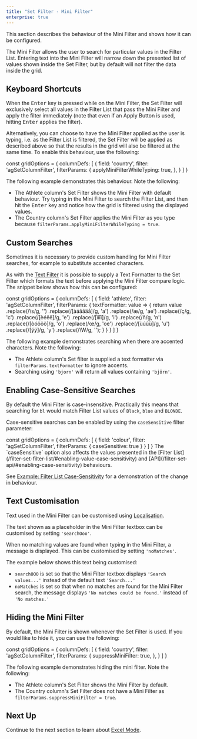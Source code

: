 ```yaml
---
title: "Set Filter - Mini Filter"
enterprise: true
---
```


This section describes the behaviour of the Mini Filter and shows how it can be configured.

The Mini Filter allows the user to search for particular values in the Filter List. Entering text into the Mini Filter will narrow down the presented list of values shown inside the Set Filter, but by default will not filter the data inside the grid.

<image-caption src="filter-set-mini-filter/resources/mini-filter.gif" alt="Mini Filter" constrained="true" centered="true"></image-caption>

## Keyboard Shortcuts

When the <kbd>Enter</kbd> key is pressed while on the Mini Filter, the Set Filter will exclusively select all values in the Filter List that pass the Mini Filter and apply the filter immediately (note that even if an Apply Button is used, hitting <kbd>Enter</kbd> applies the filter).

Alternatively, you can choose to have the Mini Filter applied as the user is typing, i.e. as the Filter List is filtered, the Set Filter will be applied as described above so that the results in the grid will also be filtered at the same time. To enable this behaviour, use the following:

<snippet>
const gridOptions = {
    columnDefs: [
        {
            field: 'country',
            filter: 'agSetColumnFilter',
            filterParams: {
                applyMiniFilterWhileTyping: true,
            },
        }
    ]
}
</snippet>

The following example demonstrates this behaviour. Note the following:

- The Athlete column's Set Filter shows the Mini Filter with default behaviour. Try typing in the Mini Filter to search the Filter List, and then hit the <kbd>Enter</kbd> key and notice how the grid is filtered using the displayed values.
- The Country column's Set Filter applies the Mini Filter as you type because `filterParams.applyMiniFilterWhileTyping = true`.

<GridExampleRunner title='Mini Filter Keyboard Shortcuts' name='mini-filter-keyboard-shortcuts' type='generated' options='{ "enterprise": true, "exampleHeight": 565, "modules": ["clientside", "setfilter", "menu"] }'></GridExampleRunner>

## Custom Searches

Sometimes it is necessary to provide custom handling for Mini Filter searches, for example to substitute accented characters.

As with the [Text Filter](/filter-text/#text-formatter) it is possible to supply a Text Formatter to the Set Filter which formats the text before applying the Mini Filter compare logic. The snippet below shows how this can be configured:

<snippet>
const gridOptions = {
    columnDefs: [
        {
            field: 'athlete',
            filter: 'agSetColumnFilter',
            filterParams: {
                textFormatter: value => {
                    return value
                        .replace(/\s/g, '')
                        .replace(/[àáâãäå]/g, 'a')
                        .replace(/æ/g, 'ae')
                        .replace(/ç/g, 'c')
                        .replace(/[èéêë]/g, 'e')
                        .replace(/[ìíîï]/g, 'i')
                        .replace(/ñ/g, 'n')
                        .replace(/[òóôõö]/g, 'o')
                        .replace(/œ/g, 'oe')
                        .replace(/[ùúûü]/g, 'u')
                        .replace(/[ýÿ]/g, 'y')
                        .replace(/\W/g, '');
                }
            }
        }
    ]
}
</snippet>

The following example demonstrates searching when there are accented characters. Note the following:

- The Athlete column's Set filter is supplied a text formatter via `filterParams.textFormatter` to ignore accents.
- Searching using `'bjorn'` will return all values containing `'björn'`.

<GridExampleRunner title='Mini Filter Text Formatter' name='mini-filter-text-formatter' type='generated' options='{ "enterprise": true, "exampleHeight": 565, "modules": ["clientside", "setfilter", "menu", "columnpanel"] }'></GridExampleRunner>

## Enabling Case-Sensitive Searches

By default the Mini Filter is case-insensitive. Practically this means that searching for `bl` would match Filter List values of `Black`, `blue` and `BLONDE`.

Case-sensitive searches can be enabled by using the `caseSensitive` filter parameter:

<snippet>
const gridOptions = {
    columnDefs: [
        {
            field: 'colour',
            filter: 'agSetColumnFilter',
            filterParams: {
                caseSensitive: true
            }
        }
    ]
}
</snippet>

<note>
The `caseSensitive` option also affects the values presented in the [Filter List](/filter-set-filter-list/#enabling-value-case-sensitivity) and [API](/filter-set-api/#enabling-case-sensitivity) behaviours.
</note>

See [Example: Filter List Case-Sensitivity](/filter-set-filter-list/#example-case-sensitive-set-filter-list) for a demonstration of the change in behaviour.

## Text Customisation

Text used in the Mini Filter can be customised using [Localisation](/localisation/).

The text shown as a placeholder in the Mini Filter textbox can be customised by setting `'searchOoo'`.

When no matching values are found when typing in the Mini Filter, a message is displayed. This can be customised by setting `'noMatches'`.

The example below shows this text being customised:

- `searchOOO` is set so that the Mini Filter textbox displays `'Search values...'` instead of the default text `'Search...'`
- `noMatches` is set so that when no matches are found for the Mini Filter search, the message displays `'No matches could be found.'` instead of `'No matches.'`

<GridExampleRunner title='Text Customisation' name='text-customisation' type='generated' options='{ "enterprise": true, "modules": ["clientside", "setfilter", "menu"] }'></GridExampleRunner>

## Hiding the Mini Filter

By default, the Mini Filter is shown whenever the Set Filter is used. If you would like to hide it, you can use the following:

<snippet>
const gridOptions = {
    columnDefs: [
        {
            field: 'country',
            filter: 'agSetColumnFilter',
            filterParams: {
                suppressMiniFilter: true,
            },
        }
    ]
}
</snippet>

The following example demonstrates hiding the mini filter. Note the following:

- The Athlete column's Set Filter shows the Mini Filter by default.
- The Country column's Set Filter does not have a Mini Filter as `filterParams.suppressMiniFilter = true`.

<GridExampleRunner title='Hiding the Mini Filter' name='mini-filter-hiding' type='generated' options='{ "enterprise": true, "exampleHeight": 565, "modules": ["clientside", "setfilter", "menu"] }'></GridExampleRunner>

## Next Up

Continue to the next section to learn about [Excel Mode](/filter-set-excel-mode/).
